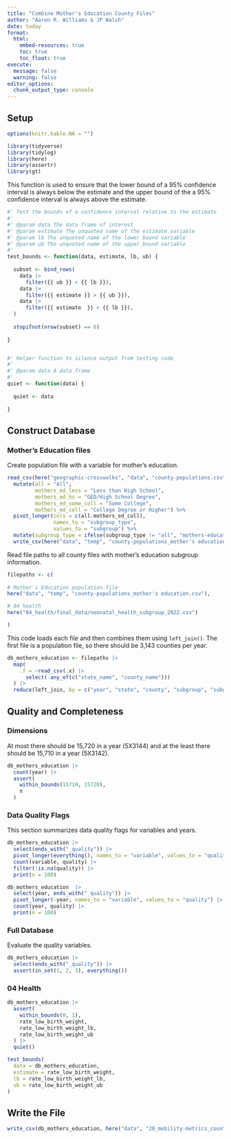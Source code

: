 ```yaml
---
title: "Combine Mother's Education County Files"
author: "Aaron R. Williams & JP Walsh"
date: today
format:
  html:
    embed-resources: true
    toc: true
    toc_float: true
execute:
  message: false
  warning: false
editor_options: 
  chunk_output_type: console
---
```


## Setup

```r
options(knitr.kable.NA = "")

```

```r
library(tidyverse)
library(tidylog)
library(here)
library(assertr)
library(gt)

```

This function is used to ensure that the lower bound of a 95% confidence interval is always below the estimate and the upper bound of the a 95% confidence interval is always above the estimate. 

```r
#' Test the bounds of a confidence interval relative to the estimate
#'
#' @param data The data frame of interest
#' @param estimate The unquoted name of the estimate variable
#' @param lb The unquoted name of the lower bound variable
#' @param ub The unquoted name of the upper bound variable
#'
test_bounds <- function(data, estimate, lb, ub) {
  
  subset <- bind_rows(
    data |>
      filter({{ ub }} < {{ lb }}),
    data |>
      filter({{ estimate }} > {{ ub }}),
    data |>
      filter({{ estimate  }} < {{ lb }}),
  )
  
  stopifnot(nrow(subset) == 0)
  
}


#' Helper function to silence output from testing code
#'
#' @param data A data frame
#'
quiet <- function(data) {
  
  quiet <- data
  
}

```

## Construct Database

### Mother's Education files

Create population file with a variable for mother's education. 

```r

read_csv(here("geographic-crosswalks", "data", "county-populations.csv")) %>% 
  mutate(all = "All", 
         mothers_ed_less = "Less than High School", 
         mothers_ed_hs = "GED/High School Degree",
         mothers_ed_some_coll = "Some College",
         mothers_ed_coll = "College Degree or Higher") %>% 
  pivot_longer(cols = c(all:mothers_ed_coll),
               names_to = "subgroup_type",
               values_to = "subgroup") %>% 
  mutate(subgroup_type = ifelse(subgroup_type != "all", "mothers-education", "all")) %>% 
  write_csv(here("data", "temp", "county-populations_mother's education.csv"))

```

Read file paths to all county files with mother's education subgroup information. 

```r

filepaths <- c(
  
# Mother's Education population file
here("data", "temp", "county-populations_mother's education.csv"),

# 04 health
here("04_health/final_data/neonatal_health_subgroup_2022.csv")

)

```

This code loads each file and then combines them using `left_join()`. The first file is a population file, so there should be 3,143 counties per year. 

```r

db_mothers_education <- filepaths |>
  map(
    .f = ~read_csv(.x) |> 
      select(-any_of(c("state_name", "county_name")))
  ) |>
  reduce(left_join, by = c("year", "state", "county", "subgroup", "subgroup_type"))

```

## Quality and Completeness

### Dimensions

At most there should be 15,720 in a year (5X3144) and at the least there should be 15,710 in a year (5X3142).

```r

db_mothers_education |> 
  count(year) |>
  assert(
    within_bounds(15710, 15720), 
    n
  )
```

### Data Quality Flags

This section summarizes data quality flags for variables and years.

```r
db_mothers_education |>
  select(ends_with("_quality")) |>
  pivot_longer(everything(), names_to = "variable", values_to = "quality") |>
  count(variable, quality) |>
  filter(!is.na(quality)) |>
  print(n = 100)

db_mothers_education  |>
  select(year, ends_with("_quality")) |>
  pivot_longer(-year, names_to = "variable", values_to = "quality") |>
  count(year, quality) |>
  print(n = 100)

```

### Full Database

Evaluate the quality variables. 

```r
db_mothers_education |>
  select(ends_with("_quality")) |>
  assert(in_set(1, 2, 3), everything())

```

### 04 Health

```r
db_mothers_education |>
  assert(
    within_bounds(0, 1),
    rate_low_birth_weight,
    rate_low_birth_weight_lb,
    rate_low_birth_weight_ub
  ) |>
  quiet()

test_bounds(
  data = db_mothers_education, 
  estimate = rate_low_birth_weight, 
  lb = rate_low_birth_weight_lb, 
  ub = rate_low_birth_weight_ub
)
```


## Write the File

```r

write_csv(db_mothers_education, here("data", "20_mobility-metrics_county_mothers_education_longitudinal.csv"))
```

